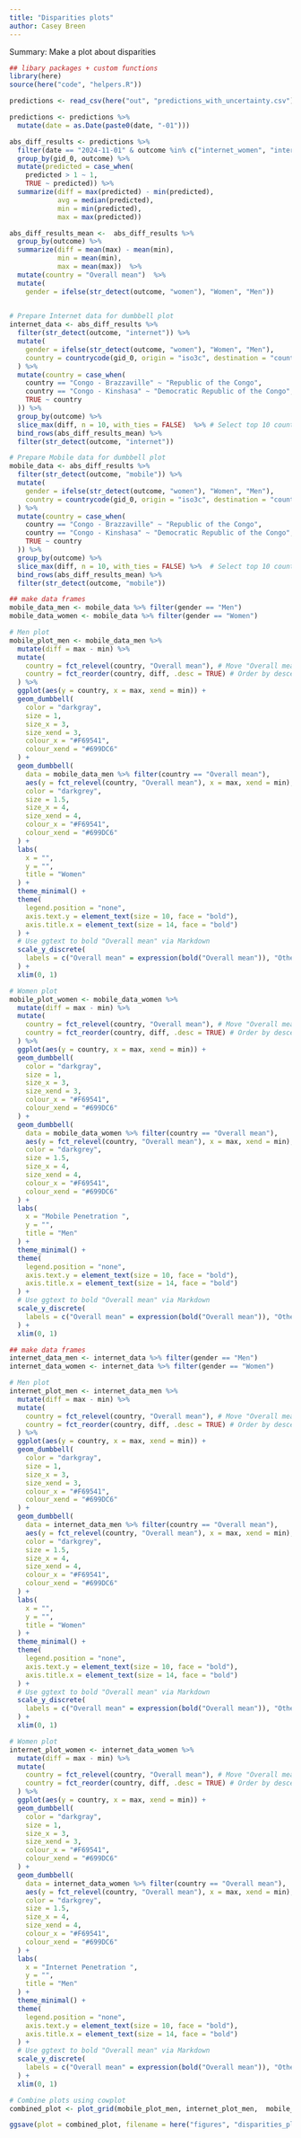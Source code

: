 ```yaml
---
title: "Disparities plots"
author: Casey Breen
---
```


Summary: Make a plot about disparities

```r
## libary packages + custom functions 
library(here)
source(here("code", "helpers.R"))
```


```r
predictions <- read_csv(here("out", "predictions_with_uncertainty.csv"))

predictions <- predictions %>% 
  mutate(date = as.Date(paste0(date, "-01")))
```



```r
abs_diff_results <- predictions %>% 
  filter(date == "2024-11-01" & outcome %in% c("internet_women", "internet_men", 'mobile_men', "mobile_women")) %>% 
  group_by(gid_0, outcome) %>% 
  mutate(predicted = case_when(
    predicted > 1 ~ 1,
    TRUE ~ predicted)) %>% 
  summarize(diff = max(predicted) - min(predicted),
            avg = median(predicted),
            min = min(predicted),
            max = max(predicted)) 

abs_diff_results_mean <-  abs_diff_results %>% 
  group_by(outcome) %>% 
  summarize(diff = mean(max) - mean(min),
            min = mean(min),
            max = mean(max))  %>% 
  mutate(country = "Overall mean")  %>%
  mutate(
    gender = ifelse(str_detect(outcome, "women"), "Women", "Men")) 
        
```


```r
# Prepare Internet data for dumbbell plot
internet_data <- abs_diff_results %>%
  filter(str_detect(outcome, "internet")) %>%
  mutate(
    gender = ifelse(str_detect(outcome, "women"), "Women", "Men"),
    country = countrycode(gid_0, origin = "iso3c", destination = "country.name")
  ) %>%
  mutate(country = case_when(
    country == "Congo - Brazzaville" ~ "Republic of the Congo", 
    country == "Congo - Kinshasa" ~ "Democratic Republic of the Congo",
    TRUE ~ country
  )) %>% 
  group_by(outcome) %>%
  slice_max(diff, n = 10, with_ties = FALSE)  %>% # Select top 10 countries by gender
  bind_rows(abs_diff_results_mean) %>% 
  filter(str_detect(outcome, "internet")) 

# Prepare Mobile data for dumbbell plot
mobile_data <- abs_diff_results %>%
  filter(str_detect(outcome, "mobile")) %>%
  mutate(
    gender = ifelse(str_detect(outcome, "women"), "Women", "Men"),
    country = countrycode(gid_0, origin = "iso3c", destination = "country.name")
  ) %>%
  mutate(country = case_when(
    country == "Congo - Brazzaville" ~ "Republic of the Congo", 
    country == "Congo - Kinshasa" ~ "Democratic Republic of the Congo",
    TRUE ~ country
  )) %>% 
  group_by(outcome) %>%
  slice_max(diff, n = 10, with_ties = FALSE) %>%  # Select top 10 countries by gender
  bind_rows(abs_diff_results_mean) %>% 
  filter(str_detect(outcome, "mobile")) 
```




```r
## make data frames 
mobile_data_men <- mobile_data %>% filter(gender == "Men")
mobile_data_women <- mobile_data %>% filter(gender == "Women")

# Men plot
mobile_plot_men <- mobile_data_men %>%
  mutate(diff = max - min) %>%
  mutate(
    country = fct_relevel(country, "Overall mean"), # Move "Overall mean" to the top
    country = fct_reorder(country, diff, .desc = TRUE) # Order by descending difference
  ) %>%
  ggplot(aes(y = country, x = max, xend = min)) +
  geom_dumbbell(
    color = "darkgray",
    size = 1,
    size_x = 3,
    size_xend = 3,
    colour_x = "#F69541",
    colour_xend = "#699DC6"
  ) +
  geom_dumbbell(
    data = mobile_data_men %>% filter(country == "Overall mean"),
    aes(y = fct_relevel(country, "Overall mean"), x = max, xend = min),
    color = "darkgrey",
    size = 1.5,
    size_x = 4,
    size_xend = 4,
    colour_x = "#F69541",
    colour_xend = "#699DC6"
  ) +
  labs(
    x = "",
    y = "",
    title = "Women"
  ) +
  theme_minimal() +
  theme(
    legend.position = "none",
    axis.text.y = element_text(size = 10, face = "bold"),
    axis.title.x = element_text(size = 14, face = "bold")
  ) + 
  # Use ggtext to bold "Overall mean" via Markdown
  scale_y_discrete(
    labels = c("Overall mean" = expression(bold("Overall mean")), "Other Country" = "Other Country"),
  ) + 
  xlim(0, 1)

# Women plot
mobile_plot_women <- mobile_data_women %>%
  mutate(diff = max - min) %>%
  mutate(
    country = fct_relevel(country, "Overall mean"), # Move "Overall mean" to the top
    country = fct_reorder(country, diff, .desc = TRUE) # Order by descending difference
  ) %>%
  ggplot(aes(y = country, x = max, xend = min)) +
  geom_dumbbell(
    color = "darkgray",
    size = 1,
    size_x = 3,
    size_xend = 3,
    colour_x = "#F69541",
    colour_xend = "#699DC6"
  ) +
  geom_dumbbell(
    data = mobile_data_women %>% filter(country == "Overall mean"),
    aes(y = fct_relevel(country, "Overall mean"), x = max, xend = min),
    color = "darkgrey",
    size = 1.5,
    size_x = 4,
    size_xend = 4,
    colour_x = "#F69541",
    colour_xend = "#699DC6"
  ) +
  labs(
    x = "Mobile Penetration ",
    y = "",
    title = "Men"
  ) +
  theme_minimal() +
  theme(
    legend.position = "none",
    axis.text.y = element_text(size = 10, face = "bold"),
    axis.title.x = element_text(size = 14, face = "bold")
  ) + 
  # Use ggtext to bold "Overall mean" via Markdown
  scale_y_discrete(
    labels = c("Overall mean" = expression(bold("Overall mean")), "Other Country" = "Other Country")
  ) + 
  xlim(0, 1)
```

```r
## make data frames 
internet_data_men <- internet_data %>% filter(gender == "Men")
internet_data_women <- internet_data %>% filter(gender == "Women")

# Men plot
internet_plot_men <- internet_data_men %>%
  mutate(diff = max - min) %>%
  mutate(
    country = fct_relevel(country, "Overall mean"), # Move "Overall mean" to the top
    country = fct_reorder(country, diff, .desc = TRUE) # Order by descending difference
  ) %>%
  ggplot(aes(y = country, x = max, xend = min)) +
  geom_dumbbell(
    color = "darkgray",
    size = 1,
    size_x = 3,
    size_xend = 3,
    colour_x = "#F69541",
    colour_xend = "#699DC6"
  ) +
  geom_dumbbell(
    data = internet_data_men %>% filter(country == "Overall mean"),
    aes(y = fct_relevel(country, "Overall mean"), x = max, xend = min),
    color = "darkgrey",
    size = 1.5,
    size_x = 4,
    size_xend = 4,
    colour_x = "#F69541",
    colour_xend = "#699DC6"
  ) +
  labs(
    x = "",
    y = "",
    title = "Women"
  ) +
  theme_minimal() +
  theme(
    legend.position = "none",
    axis.text.y = element_text(size = 10, face = "bold"),
    axis.title.x = element_text(size = 14, face = "bold")
  ) + 
  # Use ggtext to bold "Overall mean" via Markdown
  scale_y_discrete(
    labels = c("Overall mean" = expression(bold("Overall mean")), "Other Country" = "Other Country")
  ) + 
  xlim(0, 1)

# Women plot
internet_plot_women <- internet_data_women %>%
  mutate(diff = max - min) %>%
  mutate(
    country = fct_relevel(country, "Overall mean"), # Move "Overall mean" to the top
    country = fct_reorder(country, diff, .desc = TRUE) # Order by descending difference
  ) %>%
  ggplot(aes(y = country, x = max, xend = min)) +
  geom_dumbbell(
    color = "darkgray",
    size = 1,
    size_x = 3,
    size_xend = 3,
    colour_x = "#F69541",
    colour_xend = "#699DC6"
  ) +
  geom_dumbbell(
    data = internet_data_women %>% filter(country == "Overall mean"),
    aes(y = fct_relevel(country, "Overall mean"), x = max, xend = min),
    color = "darkgrey",
    size = 1.5,
    size_x = 4,
    size_xend = 4,
    colour_x = "#F69541",
    colour_xend = "#699DC6"
  ) +
  labs(
    x = "Internet Penetration ",
    y = "",
    title = "Men"
  ) +
  theme_minimal() +
  theme(
    legend.position = "none",
    axis.text.y = element_text(size = 10, face = "bold"),
    axis.title.x = element_text(size = 14, face = "bold")
  ) + 
  # Use ggtext to bold "Overall mean" via Markdown
  scale_y_discrete(
    labels = c("Overall mean" = expression(bold("Overall mean")), "Other Country" = "Other Country")
  ) + 
  xlim(0, 1)

```



```r
# Combine plots using cowplot
combined_plot <- plot_grid(mobile_plot_men, internet_plot_men,  mobile_plot_women, internet_plot_women,  ncol = 2, labels = "AUTO")

ggsave(plot = combined_plot, filename = here("figures", "disparities_plot.png"), width = 10, height = 8)
```

